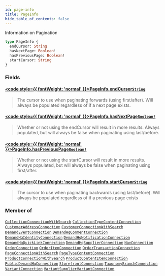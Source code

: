 ```yaml
---
id: page-info
title: PageInfo
hide_table_of_contents: false
---
```








Information on Pagination

```graphql
type PageInfo {
  endCursor: String
  hasNextPage: Boolean!
  hasPreviousPage: Boolean!
  startCursor: String
}
```


### Fields

#### [<code style={{ fontWeight: 'normal' }}>PageInfo.<b>endCursor</b></code>](#)<Bullet />[`String`](/demand/api/graphql-admin/reference/scalars/string) <Badge class="secondary" text="scalar"/>
> The cursor to use when paginating forwards (using first/after). Will always be
populated regardless of if a next page exists.
> 

#### [<code style={{ fontWeight: 'normal' }}>PageInfo.<b>hasNextPage</b></code>](#)<Bullet />[`Boolean!`](/demand/api/graphql-admin/reference/scalars/boolean) <Badge class="secondary" text="non-null"/> <Badge class="secondary" text="scalar"/>
> Whether or not using the endCursor will result in more results. Always
populated, but will always be false when paginating using last/before.
> 

#### [<code style={{ fontWeight: 'normal' }}>PageInfo.<b>hasPreviousPage</b></code>](#)<Bullet />[`Boolean!`](/demand/api/graphql-admin/reference/scalars/boolean) <Badge class="secondary" text="non-null"/> <Badge class="secondary" text="scalar"/>
> Whether or not using the startCursor will result in more results. Always
populated, but will always be false when paginating using first/after.
> 

#### [<code style={{ fontWeight: 'normal' }}>PageInfo.<b>startCursor</b></code>](#)<Bullet />[`String`](/demand/api/graphql-admin/reference/scalars/string) <Badge class="secondary" text="scalar"/>
> The cursor to use when paginating backwards (using last/before). Will always
be populated regardless of if a previous page exists
> 



### Member of

[`CollectionConnectionWithSearch`](/demand/api/graphql-admin/reference/objects/collection-connection-with-search)  <Badge class="secondary" text="object"/><Bullet />[`CollectionTypeContentConnection`](/demand/api/graphql-admin/reference/objects/collection-type-content-connection)  <Badge class="secondary" text="object"/><Bullet />[`CustomerAddressConnection`](/demand/api/graphql-admin/reference/objects/customer-address-connection)  <Badge class="secondary" text="object"/><Bullet />[`CustomerConnectionWithSearch`](/demand/api/graphql-admin/reference/objects/customer-connection-with-search)  <Badge class="secondary" text="object"/><Bullet />[`DemandEventConnection`](/demand/api/graphql-admin/reference/objects/demand-event-connection)  <Badge class="secondary" text="object"/><Bullet />[`DemandHqCommentConnection`](/demand/api/graphql-admin/reference/objects/demand-hq-comment-connection)  <Badge class="secondary" text="object"/><Bullet />[`DemandHqIdentityConnection`](/demand/api/graphql-admin/reference/objects/demand-hq-identity-connection)  <Badge class="secondary" text="object"/><Bullet />[`DemandHqNotificationConnection`](/demand/api/graphql-admin/reference/objects/demand-hq-notification-connection)  <Badge class="secondary" text="object"/><Bullet />[`DemandHqQuickLinkConnection`](/demand/api/graphql-admin/reference/objects/demand-hq-quick-link-connection)  <Badge class="secondary" text="object"/><Bullet />[`DemandHqSupplierConnection`](/demand/api/graphql-admin/reference/objects/demand-hq-supplier-connection)  <Badge class="secondary" text="object"/><Bullet />[`NavConnection`](/demand/api/graphql-admin/reference/objects/nav-connection)  <Badge class="secondary" text="object"/><Bullet />[`OrderConnection`](/demand/api/graphql-admin/reference/objects/order-connection)  <Badge class="secondary" text="object"/><Bullet />[`OrderItemConnection`](/demand/api/graphql-admin/reference/objects/order-item-connection)  <Badge class="secondary" text="object"/><Bullet />[`OrderTransactionConnection`](/demand/api/graphql-admin/reference/objects/order-transaction-connection)  <Badge class="secondary" text="object"/><Bullet />[`PageConnectionWithSearch`](/demand/api/graphql-admin/reference/objects/page-connection-with-search)  <Badge class="secondary" text="object"/><Bullet />[`PageTypeContentConnection`](/demand/api/graphql-admin/reference/objects/page-type-content-connection)  <Badge class="secondary" text="object"/><Bullet />[`ProductConnectionWithSearch`](/demand/api/graphql-admin/reference/objects/product-connection-with-search)  <Badge class="secondary" text="object"/><Bullet />[`ProductContentItemConnection`](/demand/api/graphql-admin/reference/objects/product-content-item-connection)  <Badge class="secondary" text="object"/><Bullet />[`PublicDemandHqConnection`](/demand/api/graphql-admin/reference/objects/public-demand-hq-connection)  <Badge class="secondary" text="object"/><Bullet />[`StorefrontConnection`](/demand/api/graphql-admin/reference/objects/storefront-connection)  <Badge class="secondary" text="object"/><Bullet />[`TaxonomyBranchConnection`](/demand/api/graphql-admin/reference/objects/taxonomy-branch-connection)  <Badge class="secondary" text="object"/><Bullet />[`VariantConnection`](/demand/api/graphql-admin/reference/objects/variant-connection)  <Badge class="secondary" text="object"/><Bullet />[`VariantSupplierVariantConnection`](/demand/api/graphql-admin/reference/objects/variant-supplier-variant-connection)  <Badge class="secondary" text="object"/>



